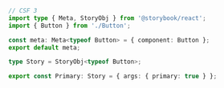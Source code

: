 ```ts
// CSF 3
import type { Meta, StoryObj } from '@storybook/react';
import { Button } from './Button';

const meta: Meta<typeof Button> = { component: Button };
export default meta;

type Story = StoryObj<typeof Button>;

export const Primary: Story = { args: { primary: true } };
```
